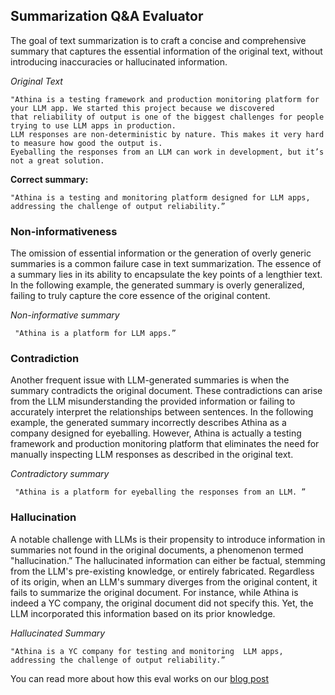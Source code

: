 ## Summarization Q&A Evaluator

The goal of text summarization is to craft a concise and comprehensive summary that captures the essential information of the original text, without introducing inaccuracies or hallucinated information.

_Original Text_

```
"Athina is a testing framework and production monitoring platform for your LLM app. We started this project because we discovered that reliability of output is one of the biggest challenges for people trying to use LLM apps in production.
LLM responses are non-deterministic by nature. This makes it very hard to measure how good the output is.
Eyeballing the responses from an LLM can work in development, but it’s not a great solution.
```

**Correct summary:**

```
"Athina is a testing and monitoring platform designed for LLM apps, addressing the challenge of output reliability.”
```

### Non-informativeness

The omission of essential information or the generation of overly generic summaries is a common failure case in text summarization. The essence of a summary lies in its ability to encapsulate the key points of a lengthier text. In the following example, the generated summary is overly generalized, failing to truly capture the core essence of the original content.

_Non-informative summary_

```
 "Athina is a platform for LLM apps.”
```

### Contradiction

Another frequent issue with LLM-generated summaries is when the summary contradicts the original document. These contradictions can arise from the LLM misunderstanding the provided information or failing to accurately interpret the relationships between sentences. In the following example, the generated summary incorrectly describes Athina as a company designed for eyeballing. However, Athina is actually a testing framework and production monitoring platform that eliminates the need for manually inspecting LLM responses as described in the original text.

_Contradictory summary_

```
 "Athina is a platform for eyeballing the responses from an LLM. ”
```

### Hallucination

A notable challenge with LLMs is their propensity to introduce information in summaries not found in the original documents, a phenomenon termed "hallucination.” The hallucinated information can either be factual, stemming from the LLM's pre-existing knowledge, or entirely fabricated. Regardless of its origin, when an LLM's summary diverges from the original content, it fails to summarize the original document. For instance, while Athina is indeed a YC company, the original document did not specify this. Yet, the LLM incorporated this information based on its prior knowledge.

_Hallucinated Summary_

```
"Athina is a YC company for testing and monitoring  LLM apps, addressing the challenge of output reliability.”
```

You can read more about how this eval works on our [blog post](https://blog.athina.ai/how-to-detect-llm-failure/)
